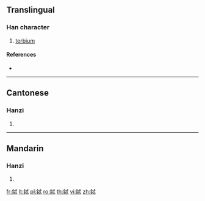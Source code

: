 {{character info/new}}
{{also|铽}}
==Translingual==

===Han character===
{{Han char|rn=167|rad=金|as=07|sn=15|four=83140|canj=CIPP}}

# [[terbium]]

====References====
* {{Han ref|kx=1308.261|dkj=40502|hdz=64206.030|uh=92F1|ud=37617|bh=E869|bd=59497}}

----

==Cantonese==

===Hanzi===
{{yue-hanzi|jyut=|y=tik1|sim=铽}}

# {{defn|lang=yue|sort=金07}}

----

==Mandarin==

===Hanzi===
{{cmn-hanzi|sim=铽|pin=[[tè]] ([[te4]])|wg=t'e<sup>4</sup>}}

# {{defn|lang=cmn|sort=金07}}

[[fr:鋱]]
[[lt:鋱]]
[[pl:鋱]]
[[ro:鋱]]
[[th:鋱]]
[[vi:鋱]]
[[zh:鋱]]